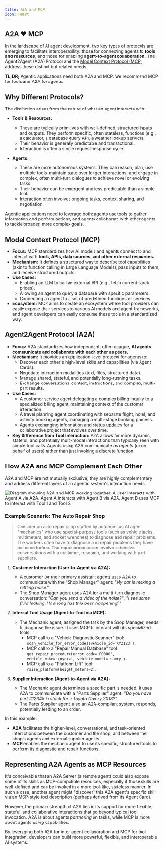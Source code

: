 ```yaml
---
title: A2A and MCP
icon: Heart
---
```



## A2A ❤️ MCP

In the landscape of AI agent development, two key types of protocols are emerging to facilitate interoperability: those for connecting agents to **tools and resources**, and those for enabling **agent-to-agent collaboration**. The Agent2Agent (A2A) Protocol and the [Model Context Protocol (MCP)](https://modelcontextprotocol.io/) address these distinct but related needs.

**TL;DR;** Agentic applications need both A2A and MCP. We recommend MCP for tools and A2A for agents.

## Why Different Protocols?

The distinction arises from the nature of what an agent interacts with:

- **Tools & Resources:**

    - These are typically primitives with well-defined, structured inputs and outputs. They perform specific, often stateless, functions (e.g., a calculator, a database query API, a weather lookup service).
    - Their behavior is generally predictable and transactional.
    - Interaction is often a single request-response cycle.

- **Agents:**
    - These are more autonomous systems. They can reason, plan, use multiple tools, maintain state over longer interactions, and engage in complex, often multi-turn dialogues to achieve novel or evolving tasks.
    - Their behavior can be emergent and less predictable than a simple tool.
    - Interaction often involves ongoing tasks, context sharing, and negotiation.

Agentic applications need to leverage both: agents use tools to gather information and perform actions, and agents collaborate with other agents to tackle broader, more complex goals.

## Model Context Protocol (MCP)

- **Focus:** MCP standardizes how AI models and agents connect to and interact with **tools, APIs, data sources, and other external resources.**
- **Mechanism:** It defines a structured way to describe tool capabilities (akin to function calling in Large Language Models), pass inputs to them, and receive structured outputs.
- **Use Cases:**
    - Enabling an LLM to call an external API (e.g., fetch current stock prices).
    - Allowing an agent to query a database with specific parameters.
    - Connecting an agent to a set of predefined functions or services.
- **Ecosystem:** MCP aims to create an ecosystem where tool providers can easily expose their services to various AI models and agent frameworks, and agent developers can easily consume these tools in a standardized way.

## Agent2Agent Protocol (A2A)

- **Focus:** A2A standardizes how independent, often opaque, **AI agents communicate and collaborate with each other as peers.**
- **Mechanism:** It provides an application-level protocol for agents to:
    - Discover each other's high-level skills and capabilities (via Agent Cards).
    - Negotiate interaction modalities (text, files, structured data).
    - Manage shared, stateful, and potentially long-running tasks.
    - Exchange conversational context, instructions, and complex, multi-part results.
- **Use Cases:**
    - A customer service agent delegating a complex billing inquiry to a specialized billing agent, maintaining context of the customer interaction.
    - A travel planning agent coordinating with separate flight, hotel, and activity booking agents, managing a multi-stage booking process.
    - Agents exchanging information and status updates for a collaborative project that evolves over time.
- **Key Difference from Tool Interaction:** A2A allows for more dynamic, stateful, and potentially multi-modal interactions than typically seen with simple tool calls. Agents using A2A communicate _as agents_ (or on behalf of users) rather than just invoking a discrete function.

## How A2A and MCP Complement Each Other

A2A and MCP are not mutually exclusive; they are highly complementary and address different layers of an agentic system's interaction needs.



![Diagram showing A2A and MCP working together. A User interacts with Agent A via A2A. Agent A interacts with Agent B via A2A. Agent B uses MCP to interact with Tool 1 and Tool 2.](https://a2aproject.github.io/A2A/v0.2.5/assets/a2a-mcp.png)

### Example Scenario: The Auto Repair Shop

> Consider an auto repair shop staffed by autonomous AI agent "mechanics" who use special-purpose tools (such as vehicle jacks, multimeters, and socket wrenches) to diagnose and repair problems. The workers often have to diagnose and repair problems they have not seen before. The repair process can involve extensive conversations with a customer, research, and working with part suppliers.

1. **Customer Interaction (User-to-Agent via A2A):**

    - A customer (or their primary assistant agent) uses A2A to communicate with the "Shop Manager" agent: _"My car is making a rattling noise."_
    - The Shop Manager agent uses A2A for a multi-turn diagnostic conversation: _"Can you send a video of the noise?"_, _"I see some fluid leaking. How long has this been happening?"_

2. **Internal Tool Usage (Agent-to-Tool via MCP):**

    - The Mechanic agent, assigned the task by the Shop Manager, needs to diagnose the issue. It uses MCP to interact with its specialized tools:
        - MCP call to a "Vehicle Diagnostic Scanner" tool: `scan_vehicle_for_error_codes(vehicle_id='XYZ123')`.
        - MCP call to a "Repair Manual Database" tool: `get_repair_procedure(error_code='P0300', vehicle_make='Toyota', vehicle_model='Camry')`.
        - MCP call to a "Platform Lift" tool: `raise_platform(height_meters=2)`.

3. **Supplier Interaction (Agent-to-Agent via A2A):**
    - The Mechanic agent determines a specific part is needed. It uses A2A to communicate with a "Parts Supplier" agent: _"Do you have part #12345 in stock for a Toyota Camry 2018?"_
    - The Parts Supplier agent, also an A2A-compliant system, responds, potentially leading to an order.

In this example:

- **A2A** facilitates the higher-level, conversational, and task-oriented interactions between the customer and the shop, and between the shop's agents and external supplier agents.
- **MCP** enables the mechanic agent to use its specific, structured tools to perform its diagnostic and repair functions.

## Representing A2A Agents as MCP Resources

It's conceivable that an A2A Server (a remote agent) could also expose some of its skills as MCP-compatible resources, especially if those skills are well-defined and can be invoked in a more tool-like, stateless manner. In such a case, another agent might "discover" this A2A agent's specific skill via an MCP-style tool description (perhaps derived from its Agent Card).

However, the primary strength of A2A lies in its support for more flexible, stateful, and collaborative interactions that go beyond typical tool invocation. A2A is about agents _partnering_ on tasks, while MCP is more about agents _using_ capabilities.

By leveraging both A2A for inter-agent collaboration and MCP for tool integration, developers can build more powerful, flexible, and interoperable AI systems.
